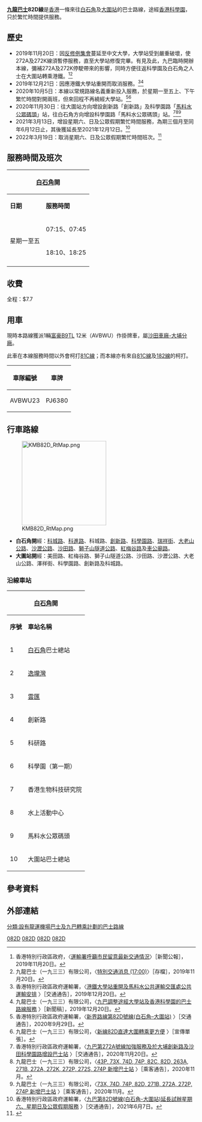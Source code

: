 {{公共汽車路線資訊
|路線名稱             = 九龍巴士82D線
|外文名稱             = KMB Route 82D
|代表圖像             = ATENU649 KMB 82D 10-04-2021.jpg
|經營者               = 九龍巴士
|所屬車廠             = [[九巴沙田車廠|沙田車廠-大埔分廠]]（S）
|路線用車             =[[富豪B9TL|富豪B9TL]]（AVBWU）  
|起點站               = [[白石角|白石角]]
|途經地點             = [[香港科學園|香港科學園]]
|終點站               = [[大圍站|大圍站]]
|全程行駛里程         = 
|全程行車時間         = 25分鐘
|起點站服務時間       = 星期一至五：07:15、07:45、18:10、18:25
|終點站服務時間       = 星期一至五：08:20、08:40、18:45、19:15
|班次頻率             = 固定班次
|全程收費             = $7.7
|服務時間以外替代路線 = [[九龍巴士272A線|272A]]↔港鐵
|主要競爭交通         = [[九龍巴士74X線|74D/P]]、[[九龍巴士272S線|272S]]
}}

'''[[九龍巴士|九龍巴士]]82D線'''是[[香港|香港]]一條來往[[白石角|白石角]]及[[大圍站|大圍站]]的巴士路線，途經[[香港科學園|香港科學園]]，只於繁忙時間提供服務。

==歷史==
*2019年11月20日：因[[香港中文大學衝突|反修例集會]]蔓延至中文大學，大學站受到嚴重破壞，使272A及272K線須暫停服務，直至大學站修復完畢。有見及此，九巴臨時開辦本線，彌補272A及272K停駛帶來的影響，同時方便往返科學園及白石角之人士在大圍站轉乘港鐵。<ref>香港特別行政區政府，〈[https://www.info.gov.hk/gia/general/201911/20/P2019112000120.htm 運輸署呼籲市民留意最新交通情況]〉［新聞公報］，2019年11月20日。</ref><ref>九龍巴士（一九三三）有限公司，〈[https://web.archive.org/save/http://static.kmb.hk/news.html 特別交通消息 (17:00)]〉［存檔］，2019年11月20日。</ref>
* 2019年12月21日：因應港鐵大學站重開而取消服務。<ref>香港特別行政區政府運輸署，〈[https://www.td.gov.hk/tc/traffic_notices/index_id_57260.html 港鐵大學站重開及馬料水公共運輸交匯處公共運輸安排] {{Wayback|url=https://www.td.gov.hk/tc/traffic_notices/index_id_57260.html |date=20191220094806 }}〉［交通通告］，2019年12月20日。</ref><ref>九龍巴士（一九三三）有限公司，〈[http://www.kmb.hk/tc/news/press/archives/news201912203494.html 九巴調整途經大學站及香港科學園的巴士路線服務] {{Wayback|url=http://www.kmb.hk/tc/news/press/archives/news201912203494.html |date=20200922105602 }}〉［新聞稿］，2019年12月20日。</ref>
*2020年10月5日：本線以常規路線名義重新投入服務，於星期一至五上、下午繁忙時間對開兩班，但來回程不再繞經大學站。<ref>香港特別行政區政府運輸署，〈[https://www.td.gov.hk/filemanager/tc/content_13/ta_intro%20of%2082d%20(5%20oct%202020)_c.pdf 新界路線第82D號線(白石角–大圍站)] {{Wayback|url=https://www.td.gov.hk/filemanager/tc/content_13/ta_intro%20of%2082d%20(5%20oct%202020)_c.pdf |date=20200930150157 }}〉［交通通告］，2020年9月29日。<!--http://www.freezepage.com/1601396900FXUBKACEHL--></ref><ref>九龍巴士（一九三三）有限公司，〈[http://search.kmb.hk/KMBWebSite/AnnouncementPicture.ashx?url=1601369757_9785_0.pdf 新線82D直達大圍轉乘更方便] {{Wayback|url=http://search.kmb.hk/KMBWebSite/AnnouncementPicture.ashx?url=1601369757_9785_0.pdf |date=20201001105455 }}〉［宣傳單張］。</ref>
*2020年11月30日：往大圍站方向增設創新路「創新路」及科學園路「[[馬料水公眾碼頭|馬料水公眾碼頭]]」站，往白石角方向增設科學園路「馬料水公眾碼頭」站。<ref>香港特別行政區政府運輸署，〈[http://www.td.gov.hk/tc/traffic_notices/index_id_60195.html 九巴第272A號線加強服務及於大埔創新路及沙田科學園路增設巴士站] {{Wayback|url=http://www.td.gov.hk/tc/traffic_notices/index_id_60195.html |date=20201122070235 }}〉［交通通告］，2020年11月20日。</ref><ref>九龍巴士（一九三三）有限公司，〈[http://search.kmb.hk/KMBWebSite/AnnouncementPicture.ashx?url=1606208119_5671_0.pdf 43P, 73X, 74D, 74P, 82C, 82D, 263A, 271B, 272A, 272K, 272P, 272S, 274P 新增巴士站] {{Wayback|url=http://search.kmb.hk/KMBWebSite/AnnouncementPicture.ashx?url=1606208119_5671_0.pdf |date=20201125173801 }}〉［乘客通告］，2020年11月。</ref><ref>九龍巴士（一九三三）有限公司，〈[http://search.kmb.hk/KMBWebSite/AnnouncementPicture.ashx?url=1606208422_3030_0.pdf 73X, 74D, 74P, 82D, 271B, 272A, 272P, 274P 新增巴士站] {{Wayback|url=http://search.kmb.hk/KMBWebSite/AnnouncementPicture.ashx?url=1606208422_3030_0.pdf |date=20201125173828 }}〉［乘客通告］，2020年11月。</ref>
*2021年3月13日，增設星期六、日及公眾假期繁忙時間服務，為期三個月至同年6月12日止，其後獲延長至2021年12月12日。<ref>香港特別行政區政府運輸署，〈[https://www.td.gov.hk/tc/traffic_notices/index_id_62464.html 九巴第82D號線(白石角-大圍站)延長試辦星期六、星期日及公眾假期服務] {{Wayback|url=https://www.td.gov.hk/tc/traffic_notices/index_id_62464.html |date=20211006062715 }}〉［交通通告］，2021年6月7日。</ref>
*2022年3月19日：取消星期六、日及公眾假期繁忙時間班次。<ref>{{Cite web|title=星期六、日及公眾假期服務改動|url=https://search.kmb.hk/KMBWebSite/AnnouncementPicture.ashx?url=1648715508_6933_0.pdf|date=2022-03-19|access-date=2022-03-31|archive-date=2022-03-31|archive-url=https://web.archive.org/web/20220331143737/https://search.kmb.hk/kmbwebsite/AnnouncementPicture.ashx?url=1648715508_6933_0.pdf}}</ref>

==服務時間及班次==
{|class="wikitable" style="text-align: center"
!colspan=2|[[白石角|白石角]]開!!colspan=2|[[大圍站|大圍站]]開
|-
!'''日期'''!!'''服務時間'''!!'''日期'''!!'''服務時間'''
|-
|rowspan=2|星期一至五||07:15、07:45||rowspan=2|星期一至五||08:20、08:40
|-
|18:10、18:25||18:45、19:15
|-
|}

==收費==
全程：$7.7
{{fare-remarks|KMB|fcs=Y}}

== 用車 ==
現時本路線獲派1輛[[富豪B9TL|富豪B9TL]] 12米（AVBWU）作掛牌車，屬[[九巴沙田車廠|沙田車廠-大埔分廠]]。

此車在本線服務時間以外會柯打[[九龍巴士81C線|81C線]]；而本線亦有來自[[九龍巴士81C線|81C線]]及[[過海隧道巴士182線|182線]]的柯打。
{| class="wikitable mw-collapsible mw-collapsed" style="text-align:center"
!車隊編號
!車牌
|-
|AVBWU23
|PJ6380
|}

==行車路線==
[[File:KMB82D_RtMap.png|225px]]
*'''白石角開'''經：[[科城路|科城路]]、[[科進路|科進路]]、科城路、[[創新路|創新路]]、[[科學園路|科學園路]]、[[瑞祥街|瑞祥街]]、[[大老山公路|大老山公路]]、[[沙瀝公路|沙瀝公路]]、[[沙田路_(香港)|沙田路]]、[[獅子山隧道公路|獅子山隧道公路]]、[[紅梅谷路|紅梅谷路]]及[[車公廟路|車公廟路]]。
*'''大圍站開'''經：美田路、紅梅谷路、獅子山隧道公路、沙田路、沙瀝公路、大老山公路、澤祥街、科學園路、創新路及科城路。

===沿線車站===
{|class="wikitable" style="text-align: center"
!colspan=3|[[白石角|白石角]]開!!colspan=3|[[大圍站|大圍站]]開
|-
!'''序號'''!!'''車站名稱'''!!'''位置'''!!'''序號'''!!'''車站名稱'''!!'''位置'''
|-
|1||[[白石角|白石角]]巴士總站||[[白石角（科城路）公共運輸交匯處|白石角（科城路）公共運輸交匯處]]||1||[[大圍站|大圍站]]巴士總站||[[大圍站公共運輸交匯處|大圍站公共運輸交匯處]]
|-
|2||[[逸瓏灣|逸瓏灣]]||[[科進路|科進路]]||2||馬料水公眾碼頭||rowspan=3|科學園路
|-
|3||[[雲匯|雲匯]]||創新路||3||水上活動中心
|-
|4||colspan=2|創新路||4||香港生物科技研究院
|-
|5||科研路||rowspan=2|創新路||5||[[香港科學園#第一期|科學園（第一期）]]||rowspan=3|創新路
|-
|6||科學園（第一期）||6||科研路
|-
|7||香港生物科技研究院||rowspan=3|科學園路||7||雲匯
|-
|8||水上活動中心||8||白石角巴士總站||白石角（科城路）公共運輸交匯處
|-
|9||馬料水公眾碼頭
|-
|10||大圍站巴士總站||大圍站公共運輸交匯處
|}

==參考資料==
<references />

==外部連結==
{{commonscat|KMB Route 82D}}

{{沙田區巴士路線列表}}
{{大埔區巴士路線列表}}

[[Category:沙田區巴士路線|082D]]
[[Category:九龍巴士路線|082D]]
[[Category:沙田區巴士路線|082D]]
[[Category:大埔區巴士路線|082D]]
[[分類:設有龍運機場巴士及九巴轉乘計劃的巴士路線|分類:設有龍運機場巴士及九巴轉乘計劃的巴士路線]]

{{portal|香港巴士路線}}